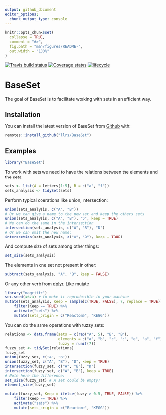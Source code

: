 ```yaml
---
output: github_document
editor_options: 
  chunk_output_type: console
---
```


<!-- README.md is generated from README.Rmd. Please edit that file -->

```r
knitr::opts_chunk$set(
  collapse = TRUE,
  comment = "#>",
  fig.path = "man/figures/README-",
  out.width = "100%"
)
```
[![Travis build status](https://travis-ci.org/llrs/BaseSet.svg?branch=master)](https://travis-ci.org/llrs/BaseSet)
[![Coverage status](https://codecov.io/gh/llrs/BaseSet/branch/master/graph/badge.svg)](https://codecov.io/github/llrs/BaseSet?branch=master)
[![lifecycle](https://img.shields.io/badge/lifecycle-experimental-orange.svg)](https://www.tidyverse.org/lifecycle/#experimental)

# BaseSet

The goal of BaseSet is to facilitate working with sets in an efficient way.

## Installation

You can install the latest version of BaseSet from [Github](https://github.com/llrs/BaseSet) with:

```r
remotes::install_github("llrs/BaseSet")
```
 
## Examples

```r
library("BaseSet")
```

To work with sets we need to have the relations between the elements and the sets:
```r
sets <- list(A = letters[1:5], B = c("a", "f"))
sets_analysis <- tidySet(sets)
```
Perform typical operations like union, intersection:
```r
union(sets_analysis, c("A", "B")) 
# Or we can give a name to the new set and keep the others sets
union(sets_analysis, c("A", "B"), "D", keep = TRUE)
# We can do the same in the intersection
intersection(sets_analysis, c("A", "B"), "D") 
# Or we can omit the new name: 
intersection(sets_analysis, c("A", "B"), keep = TRUE)
```
And compute size of sets among other things:
```r
set_size(sets_analysis)
```
The elements in one set not present in other:
```r
subtract(sets_analysis, "A", "B", keep = FALSE)
```
Or any other verb from [dplyr](https://cran.r-project.org/package=dplyr). Like mutate
```r
library("magrittr")
set.seed(4673) # To make it reproducible in your machine
mutate(sets_analysis, Keep = sample(c(TRUE, FALSE), 7, replace = TRUE)) %>% 
    filter(Keep == TRUE) %>% 
    activate("sets") %>% 
    mutate(sets_origin = c("Reactome", "KEGG"))
```
You can do the same operations with fuzzy sets:
```r
relations <- data.frame(sets = c(rep("A", 5), "B", "B"), 
                        elements = c("a", "b", "c", "d", "e", "a", "f"),
                        fuzzy = runif(7))
fuzzy_set <- tidySet(relations)
fuzzy_set
union(fuzzy_set, c("A", "B"))
union(fuzzy_set, c("A", "B"), "D", keep = TRUE)
intersection(fuzzy_set, c("A", "B"), "D") 
intersection(fuzzy_set, c("A", "B"), keep = TRUE)
# Note here the difference:
set_size(fuzzy_set) # A set could be empty!
element_size(fuzzy_set)

mutate(fuzzy_set, Keep = ifelse(fuzzy > 0.5, TRUE, FALSE)) %>% 
    filter(Keep == TRUE) %>% 
    activate("sets") %>% 
    mutate(sets_origin = c("Reactome", "KEGG"))
```

